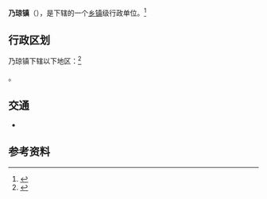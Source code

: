 {{中国乡级行政区
|景观照片文件名 = 
|景观照片描述 = 
|汉语拼音 = 
|其他语言 = [[藏文|藏文]]
|其他语言名称 = {{lang|bo|གནས་ཆུང}}
|旧称 = 
|地名出处 = 
|位置图文件名 = 
|位置图描述 = 
|自定义图片= 
|建置时间 = 
|政府驻地 = 
|毗邻 = 
|总面积 = 
|总人口 = 
|总人口年份 = 
|户籍人口 = 
|户籍人口年份 = 
|常住人口 = 
|常住人口年份 = 
|人口密度 = 
|GDP = 
|GDP年份 = 
|邮政编码 = 
|电话区号 = 891
|官方网站 = 
|网站名称 = 
|54/01/25/101/000}}

'''乃琼镇'''（{{bo|z=གནས་ཆུང|w=gnas-chung}}），是{{PRC admin/fullname|54/01/25/101/000|3}}下辖的一个[[乡镇|乡镇]]级行政单位。<ref>{{PRC admin/ref sgc|{{PRC admin/parent|54/01/25/101/000}}}}</ref>

== 行政区划 ==

乃琼镇下辖以下地区：<ref>{{PRC admin/ref sgc|54/01/25/101/000}}</ref>

{{PRC admin/children|54/01/25/101/000}}。

== 交通 ==
* {{中国国道名|109}}

== 参考资料 ==
{{reflist}}

{{PRC admin/navcat|54/01/25/101/000}}